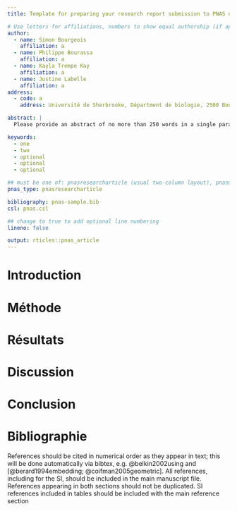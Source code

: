 ```yaml
---
title: Template for preparing your research report submission to PNAS using RMarkdown

# Use letters for affiliations, numbers to show equal authorship (if applicable) and to indicate the corresponding author
author:
  - name: Simon Bourgeois
    affiliation: a
  - name: Philippe Bourassa 
    affiliation: a
  - name: Kayla Trempe Kay
    affiliation: a
  - name: Justine Labelle
    affiliation: a
address:
  - code: a
    address: Université de Sherbrooke, Départment de biologie, 2500 Boulevard de l'Université, Sherbrooke, Québec, J1K 2R1

abstract: |
  Please provide an abstract of no more than 250 words in a single paragraph. Abstracts should explain to the general reader the major contributions of the article. References in the abstract must be cited in full within the abstract itself and cited in the text.

keywords:
  - one
  - two
  - optional
  - optional
  - optional

## must be one of: pnasresearcharticle (usual two-column layout), pnasmathematics (one column layout), or pnasinvited (invited submissions only)
pnas_type: pnasresearcharticle

bibliography: pnas-sample.bib
csl: pnas.csl

## change to true to add optional line numbering
lineno: false

output: rticles::pnas_article
---
```


# Introduction {.unnumbered}

# Méthode {.unnumbered}

# Résultats {.unnumbered}

# Discussion {.unnumbered}

# Conclusion {.unnumbered}

# Bibliographie {.unnumbered}

References should be cited in numerical order as they appear in text; this will be done automatically via bibtex, e.g. @belkin2002using and [@berard1994embedding; @coifman2005geometric]. All references, including for the SI, should be included in the main manuscript file. References appearing in both sections should not be duplicated. SI references included in tables should be included with the main reference section

<!-- Leave these lines as they are at the end of your .Rmd file to ensure placement of methods & acknowledgements sections before the references-->

```{=tex}
\showmatmethods
\showacknow
\pnasbreak
```
